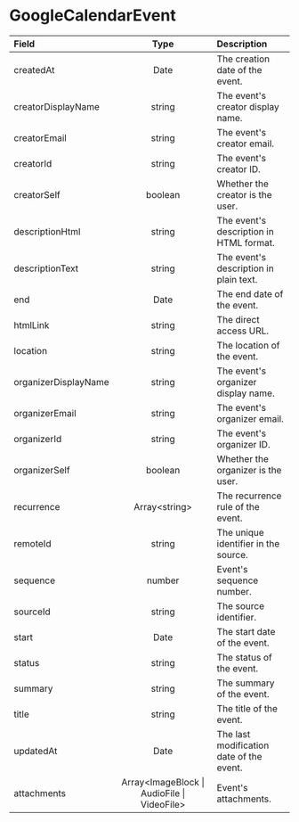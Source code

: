 # GoogleCalendarEvent

| Field | Type | Description |
| :---------------- | :------: | :---- |
| createdAt | Date | The creation date of the event. |
| creatorDisplayName | string | The event's creator display name. |
| creatorEmail | string | The event's creator email. |
| creatorId | string | The event's creator ID. |
| creatorSelf | boolean | Whether the creator is the user. |
| descriptionHtml | string | The event's description in HTML format. |
| descriptionText | string | The event's description in plain text. |
| end | Date | The end date of the event. |
| htmlLink | string | The direct access URL. |
| location | string | The location of the event. |
| organizerDisplayName | string | The event's organizer display name. |
| organizerEmail | string | The event's organizer email. |
| organizerId | string | The event's organizer ID. |
| organizerSelf | boolean | Whether the organizer is the user. |
| recurrence | Array\<string\> | The recurrence rule of the event. |
| remoteId | string | The unique identifier in the source. |
| sequence | number | Event's sequence number. |
| sourceId | string | The source identifier. |
| start | Date | The start date of the event. |
| status | string | The status of the event. |
| summary | string | The summary of the event. |
| title | string | The title of the event. |
| updatedAt | Date | The last modification date of the event. |
| attachments | Array\<ImageBlock \| AudioFile \| VideoFile\> | Event's attachments. |
